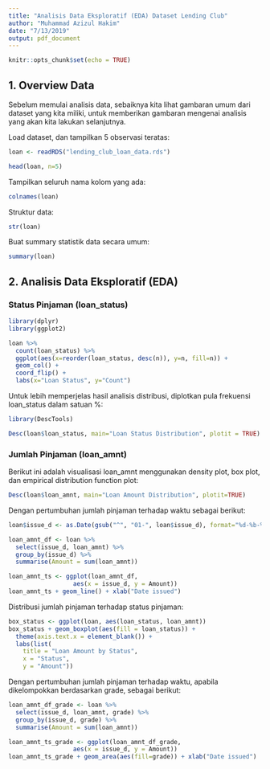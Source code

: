 ```yaml
---
title: "Analisis Data Eksploratif (EDA) Dataset Lending Club"
author: "Muhammad Azizul Hakim"
date: "7/13/2019"
output: pdf_document
---
```


```r
knitr::opts_chunk$set(echo = TRUE)
```

## 1. Overview Data

Sebelum memulai analisis data, sebaiknya kita lihat gambaran umum dari dataset yang kita miliki, untuk memberikan gambaran mengenai analisis yang akan kita lakukan selanjutnya.

Load dataset, dan tampilkan 5 observasi teratas:

```r
loan <- readRDS("lending_club_loan_data.rds")

head(loan, n=5)
```

Tampilkan seluruh nama kolom yang ada:
```r
colnames(loan)
```
Struktur data:
```r
str(loan)
```
Buat summary statistik data secara umum:
```r
summary(loan)
```
## 2. Analisis Data Eksploratif (EDA)

### Status Pinjaman (loan_status)
```r
library(dplyr)
library(ggplot2)

loan %>%
  count(loan_status) %>%
  ggplot(aes(x=reorder(loan_status, desc(n)), y=n, fill=n)) +
  geom_col() +
  coord_flip() +
  labs(x="Loan Status", y="Count")
```
Untuk lebih memperjelas hasil analisis distribusi, diplotkan pula frekuensi loan_status dalam satuan %:
```r
library(DescTools)

Desc(loan$loan_status, main="Loan Status Distribution", plotit = TRUE)
```



### Jumlah Pinjaman (loan_amnt)

Berikut ini adalah visualisasi loan_amnt menggunakan density plot, box plot, dan empirical distribution function plot:
```r
Desc(loan$loan_amnt, main="Loan Amount Distribution", plotit=TRUE)
```
Dengan pertumbuhan jumlah pinjaman terhadap waktu sebagai berikut:
```r
loan$issue_d <- as.Date(gsub("^", "01-", loan$issue_d), format="%d-%b-%Y")

loan_amnt_df <- loan %>% 
  select(issue_d, loan_amnt) %>% 
  group_by(issue_d) %>% 
  summarise(Amount = sum(loan_amnt))

loan_amnt_ts <- ggplot(loan_amnt_df, 
                  aes(x = issue_d, y = Amount))
loan_amnt_ts + geom_line() + xlab("Date issued")
```
Distribusi jumlah pinjaman terhadap status pinjaman:
```r
box_status <- ggplot(loan, aes(loan_status, loan_amnt))
box_status + geom_boxplot(aes(fill = loan_status)) +
  theme(axis.text.x = element_blank()) +
  labs(list(
    title = "Loan Amount by Status",
    x = "Status",
    y = "Amount"))  
```
Dengan pertumbuhan jumlah pinjaman terhadap waktu, apabila dikelompokkan berdasarkan grade, sebagai berikut:
```r
loan_amnt_df_grade <- loan %>% 
  select(issue_d, loan_amnt, grade) %>% 
  group_by(issue_d, grade) %>% 
  summarise(Amount = sum(loan_amnt))

loan_amnt_ts_grade <- ggplot(loan_amnt_df_grade, 
                  aes(x = issue_d, y = Amount))
loan_amnt_ts_grade + geom_area(aes(fill=grade)) + xlab("Date issued")
```

